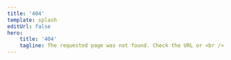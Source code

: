 ```yaml
---
title: '404'
template: splash
editUrl: false
hero:
    title: '404'
    tagline: The requested page was not found. Check the URL or <br /> try using the search bar above or one of the options below.
---
```




<LinkCard title="Documentation Home"
          description="Go back to the documentation home page"
          href="/"
/>

<LinkCard title="Hardcover App"
          description="Go to the Hardcover app"
          href="https://hardcover.app/"
          target="_blank"
/>
